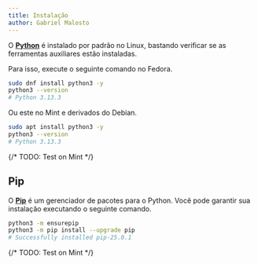 ```yaml
---
title: Instalação
author: Gabriel Malosto
---
```



O [**Python**](https://www.python.org/) é instalado por padrão no Linux, bastando verificar se as ferramentas auxiliares estão instaladas.

Para isso, execute o seguinte comando no Fedora.

```zsh title="Fedora ou WSL" frame="terminal"
sudo dnf install python3 -y
python3 --version
# Python 3.13.3
```

Ou este no Mint e derivados do Debian.

```zsh title="Mint" frame="terminal"
sudo apt install python3 -y
python3 --version
# Python 3.13.3
```

{/* TODO: Test on Mint */}

## Pip

O [**Pip**](https://pip.pypa.io/en/stable/installation/) é um gerenciador de pacotes para o Python.
Você pode garantir sua instalação executando o seguinte comando.

```zsh title="Fedora, WSL ou Mint" frame="terminal"
python3 -m ensurepip
python3 -m pip install --upgrade pip
# Successfully installed pip-25.0.1
```

{/* TODO: Test on Mint */}
